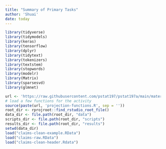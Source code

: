 ```yaml
---
title: "Summary of Primary Tasks"
author: 'Shuai'
date: today
---
```


```r
library(tidyverse)
library(tidymodels)
library(keras)
library(tensorflow)
library(dplyr)
library(tidytext)
library(tokenizers)
library(textstem)
library(stopwords)
library(modelr)
library(Matrix)
library(sparsesvd)
library(glmnet)

url <- 'https://raw.githubusercontent.com/pstat197/pstat197a/main/materials/activities/data/'
# load a few functions for the activity
source(paste(url, 'projection-functions.R', sep = ''))
root_dir <- rprojroot::find_rstudio_root_file()
data_dir <- file.path(root_dir, "data")
scripts_dir <- file.path(root_dir, "scripts")
results_dir <- file.path(root_dir, "results")
setwd(data_dir)
load("claims-clean-example.RData")
load("claims-raw.RData")
load("claims-clean-header.Rdata")
```


### 